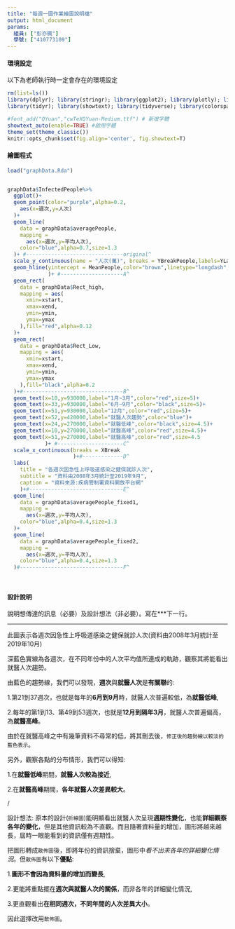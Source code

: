 ```yaml
---
title: "每週一圖作業繪圖說明檔"
output: html_document
params:
  組員: ["彭亦楓"]  
  學號: ["410773109"]
---
```


#### 環境設定

以下為老師執行時一定會存在的環境設定
```r
rm(list=ls())
library(dplyr); library(stringr); library(ggplot2); library(plotly); library(lubridate); library(readr); library(colorspace); library(grDevices); library(shiny); library(shinyjs); library(scales)
library(tidyr); library(showtext); library(tidyverse); library(colorspace)

#font_add("QYuan","cwTeXQYuan-Medium.ttf") # 新增字體
showtext_auto(enable=TRUE) #啟用字體
theme_set(theme_classic())
knitr::opts_chunk$set(fig.align='center', fig.showtext=T)
```


#### 繪圖程式

```r
load("graphData.Rda")


graphData$InfectedPeople%>%
  ggplot()+
  geom_point(color="purple",alpha=0.2,
    aes(x=週次,y=人次)
  )+
  geom_line(
    data = graphData$averagePeople,
    mapping = 
      aes(x=週次,y=平均人次),
    color="blue",alpha=0.7,size=1.3
  )+ #-------------------------------original^
  scale_y_continuous(name = "人次(萬)", breaks = YBreakPeople,labels=YLabel)+
  geom_hline(yintercept = MeanPeople,color="brown",linetype="longdash",size=1.5,alpha=0.8
             )+ #--------------------A^
  geom_rect(
    data = graphData$Rect_high,
    mapping = aes(
      xmin=xstart,
      xmax=xend,
      ymin=ymin,
      ymax=ymax
    ),fill="red",alpha=0.12
  )+
  geom_rect(
    data = graphData$Rect_Low,
    mapping = aes(
      xmin=xstart,
      xmax=xend,
      ymin=ymin,
      ymax=ymax
    ),fill="black",alpha=0.2
  )+#--------------------------------B^
  geom_text(x=10,y=930000,label="1月~3月",color="red",size=5)+
  geom_text(x=33,y=930000,label="6月~9月",color="black",size=5)+
  geom_text(x=51,y=930000,label="12月",color="red",size=5)+
  geom_text(x=52,y=420000,label="就醫人次趨勢",color="blue")+
  geom_text(x=24,y=270000,label="就醫低峰",color="black",size=4.5)+
  geom_text(x=10,y=270000,label="就醫高峰",color="red",size=4.5)+
  geom_text(x=51,y=270000,label="就醫高峰",color="red",size=4.5
            )+ #---------------------C^
  scale_x_continuous(breaks = XBreak
                     )+#-------------D^
  labs(
    title = "各週次因急性上呼吸道感染之健保就診人次",
    subtitle = "資料由2008年3月統計至2019年9月",
    caption = "資料來源:疾病管制署資料開放平台網"
    )+#------------------------------E^
  geom_line(
    data = graphData$averagePeople_fixed1,
    mapping = 
      aes(x=週次,y=平均人次),
    color="blue",alpha=0.4,size=1.3
  )+
  geom_line(
    data = graphData$averagePeople_fixed2,
    mapping = 
      aes(x=週次,y=平均人次),
    color="blue",alpha=0.4,size=1.3
  )#---------------------------------F^

  
```

#### 設計說明
說明想傳達的訊息（必要）及設計想法（非必要）。寫在***下一行。

*** 
此圖表示各週次因急性上呼吸道感染之健保就診人次(資料由2008年3月統計至2019年10月)

深藍色實線為各週次，在不同年份中的人次平均值所連成的軌跡，觀察其將能看出就醫人次趨勢。

由藍色的趨勢線，我們可以發現，**週次**與**就醫人次**是**有關聯**的:

1.第21到37週次，也就是每年的**6月到9月**時，就醫人次普遍較低，為**就醫低峰**,

2.每年的第1到13、第49到53週次，也就是**12月到隔年3月**，就醫人次普遍偏高，為**就醫高峰**。

由於在就醫高峰之中有幾筆資料不尋常的低，將其刪去後，`修正後的趨勢線以較淡的藍色表示`。

另外，觀察各點的分布情形，我們可以得知:

1.在**就醫低峰**期間，**就醫人次較為接近**,

2.在**就醫高峰**期間，**各年就醫人次差異較大**。

/

設計想法:
原本的設計(`折線圖`)能明顯看出就醫人次呈現**週期性變化**，也能**詳細觀察各年的變化**，但是其他資訊較為不直觀。而且隨著資料量的增加，圖形將越來越長，屆時一眼能看到的資訊僅有週期性。

把圖形轉成`散佈圖`後，即將年份的資訊捨棄，圖形中*看不出來各年的詳細變化情況*。但`散佈圖`有以下**優點**:

1.**圖形不會因為資料量的增加而變長**,

2.更能將重點擺在**週次與就醫人次的關係**，而非各年的詳細變化情況,

3.更直觀看出**在相同週次，不同年間的人次差異大小**。

因此選擇改用`散佈圖`。
